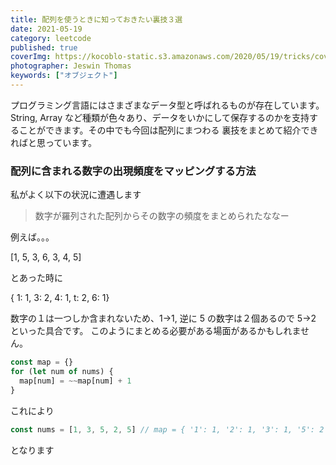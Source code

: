 ```yaml
---
title: 配列を使うときに知っておきたい裏技３選
date: 2021-05-19
category: leetcode
published: true
coverImg: https://kocoblo-static.s3.amazonaws.com/2020/05/19/tricks/cover-img.jpg
photographer: Jeswin Thomas
keywords: ["オブジェクト"]
---
```


プログラミング言語にはさまざまなデータ型と呼ばれるものが存在しています。String, Array など種類が色々あり、データをいかにして保存するのかを支持することができます。その中でも今回は配列にまつわる
裏技をまとめて紹介できればと思っています。

### 配列に含まれる数字の出現頻度をマッピングする方法

私がよく以下の状況に遭遇します

> 数字が羅列された配列からその数字の頻度をまとめられたななー

例えば。。。

[1, 5, 3, 6, 3, 4, 5]

とあった時に

{ 1: 1, 3: 2, 4: 1, t: 2, 6: 1}

数字の１は一つしか含まれないため、1->1, 逆に 5 の数字は２個あるので 5->2 といった具合です。
このようにまとめる必要がある場面があるかもしれません。

```js
const map = {}
for (let num of nums) {
  map[num] = ~~map[num] + 1
}
```

これにより

```js
const nums = [1, 3, 5, 2, 5] // map = { '1': 1, '2': 1, '3': 1, '5': 2 }
```

となります

